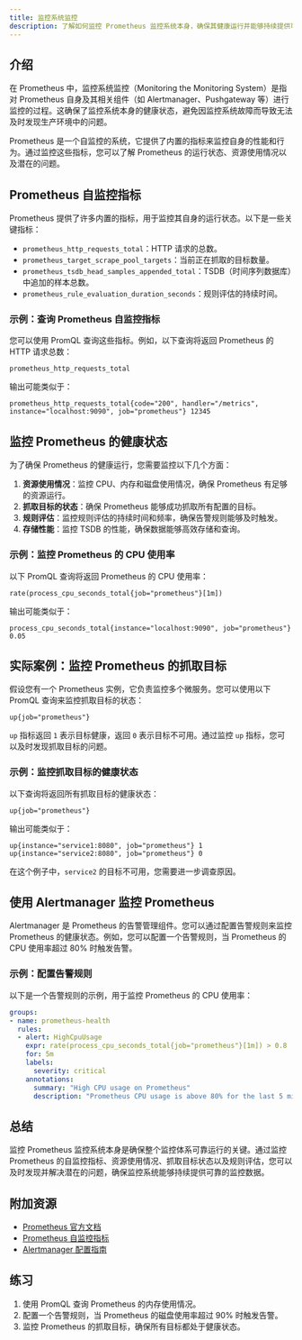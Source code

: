 ```yaml
---
title: 监控系统监控
description: 了解如何监控 Prometheus 监控系统本身，确保其健康运行并能够持续提供可靠的监控数据。
---
```


## 介绍

在 Prometheus 中，监控系统监控（Monitoring the Monitoring System）是指对 Prometheus 自身及其相关组件（如 Alertmanager、Pushgateway 等）进行监控的过程。这确保了监控系统本身的健康状态，避免因监控系统故障而导致无法及时发现生产环境中的问题。

Prometheus 是一个自监控的系统，它提供了内置的指标来监控自身的性能和行为。通过监控这些指标，您可以了解 Prometheus 的运行状态、资源使用情况以及潜在的问题。

## Prometheus 自监控指标

Prometheus 提供了许多内置的指标，用于监控其自身的运行状态。以下是一些关键指标：

- `prometheus_http_requests_total`：HTTP 请求的总数。
- `prometheus_target_scrape_pool_targets`：当前正在抓取的目标数量。
- `prometheus_tsdb_head_samples_appended_total`：TSDB（时间序列数据库）中追加的样本总数。
- `prometheus_rule_evaluation_duration_seconds`：规则评估的持续时间。

### 示例：查询 Prometheus 自监控指标

您可以使用 PromQL 查询这些指标。例如，以下查询将返回 Prometheus 的 HTTP 请求总数：

```promql
prometheus_http_requests_total
```

输出可能类似于：

```
prometheus_http_requests_total{code="200", handler="/metrics", instance="localhost:9090", job="prometheus"} 12345
```

## 监控 Prometheus 的健康状态

为了确保 Prometheus 的健康运行，您需要监控以下几个方面：

1. **资源使用情况**：监控 CPU、内存和磁盘使用情况，确保 Prometheus 有足够的资源运行。
2. **抓取目标的状态**：确保 Prometheus 能够成功抓取所有配置的目标。
3. **规则评估**：监控规则评估的持续时间和频率，确保告警规则能够及时触发。
4. **存储性能**：监控 TSDB 的性能，确保数据能够高效存储和查询。

### 示例：监控 Prometheus 的 CPU 使用率

以下 PromQL 查询将返回 Prometheus 的 CPU 使用率：

```promql
rate(process_cpu_seconds_total{job="prometheus"}[1m])
```

输出可能类似于：

```
process_cpu_seconds_total{instance="localhost:9090", job="prometheus"} 0.05
```

## 实际案例：监控 Prometheus 的抓取目标

假设您有一个 Prometheus 实例，它负责监控多个微服务。您可以使用以下 PromQL 查询来监控抓取目标的状态：

```promql
up{job="prometheus"}
```

`up` 指标返回 `1` 表示目标健康，返回 `0` 表示目标不可用。通过监控 `up` 指标，您可以及时发现抓取目标的问题。

### 示例：监控抓取目标的健康状态

以下查询将返回所有抓取目标的健康状态：

```promql
up{job="prometheus"}
```

输出可能类似于：

```
up{instance="service1:8080", job="prometheus"} 1
up{instance="service2:8080", job="prometheus"} 0
```

在这个例子中，`service2` 的目标不可用，您需要进一步调查原因。

## 使用 Alertmanager 监控 Prometheus

Alertmanager 是 Prometheus 的告警管理组件。您可以通过配置告警规则来监控 Prometheus 的健康状态。例如，您可以配置一个告警规则，当 Prometheus 的 CPU 使用率超过 80% 时触发告警。

### 示例：配置告警规则

以下是一个告警规则的示例，用于监控 Prometheus 的 CPU 使用率：

```yaml
groups:
- name: prometheus-health
  rules:
  - alert: HighCpuUsage
    expr: rate(process_cpu_seconds_total{job="prometheus"}[1m]) > 0.8
    for: 5m
    labels:
      severity: critical
    annotations:
      summary: "High CPU usage on Prometheus"
      description: "Prometheus CPU usage is above 80% for the last 5 minutes."
```

## 总结

监控 Prometheus 监控系统本身是确保整个监控体系可靠运行的关键。通过监控 Prometheus 的自监控指标、资源使用情况、抓取目标状态以及规则评估，您可以及时发现并解决潜在的问题，确保监控系统能够持续提供可靠的监控数据。

## 附加资源

- [Prometheus 官方文档](https://prometheus.io/docs/)
- [Prometheus 自监控指标](https://prometheus.io/docs/concepts/metric_types/)
- [Alertmanager 配置指南](https://prometheus.io/docs/alerting/latest/configuration/)

## 练习

1. 使用 PromQL 查询 Prometheus 的内存使用情况。
2. 配置一个告警规则，当 Prometheus 的磁盘使用率超过 90% 时触发告警。
3. 监控 Prometheus 的抓取目标，确保所有目标都处于健康状态。

